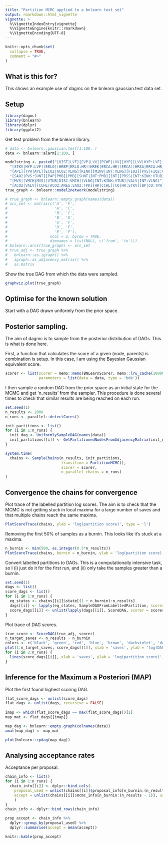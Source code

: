 ```yaml
---
title: "Partition MCMC applied to a bnlearn test set"
output: rmarkdown::html_vignette
vignette: >
  %\VignetteIndexEntry{vignette}
  %\VignetteEngine{knitr::rmarkdown}
  %\VignetteEncoding{UTF-8}
---
```


```r
knitr::opts_chunk$set(
  collapse = TRUE,
  comment = "#>"
)
```

## What is this for?

This shows an example use of dagmc on the bnlearn gaussian.test data set. 

## Setup

```r
library(dagmc)
library(bnlearn)
library(dplyr)
library(ggplot2)
```

Get test problem from the bnlearn library.

```r
# data <- bnlearn::gaussian.test[1:100, ]
data <- bnlearn::alarm[1:100, ]

modelstring <- paste0("[HIST|LVF][CVP|LVV][PCWP|LVV][HYP][LVV|HYP:LVF][LVF]",
  "[STKV|HYP:LVF][ERLO][HRBP|ERLO:HR][HREK|ERCA:HR][ERCA][HRSA|ERCA:HR][ANES]",
  "[APL][TPR|APL][ECO2|ACO2:VLNG][KINK][MINV|INT:VLNG][FIO2][PVS|FIO2:VALV]",
  "[SAO2|PVS:SHNT][PAP|PMB][PMB][SHNT|INT:PMB][INT][PRSS|INT:KINK:VTUB][DISC]",
  "[MVS][VMCH|MVS][VTUB|DISC:VMCH][VLNG|INT:KINK:VTUB][VALV|INT:VLNG]",
  "[ACO2|VALV][CCHL|ACO2:ANES:SAO2:TPR][HR|CCHL][CO|HR:STKV][BP|CO:TPR]")
true_graph <- bnlearn::model2network(modelstring)

# true_graph <- bnlearn::empty.graph(names(data))
# arc_set <- matrix(c('A', 'F', 
#                     'A', 'C', 
#                     'B', 'C', 
#                     'B', 'D',
#                     'G', 'F',
#                     'D', 'F',
#                     'E', 'F'),
#                   ncol = 2, byrow = TRUE,
#                   dimnames = list(NULL, c('from', 'to')))
# bnlearn::arcs(true_graph) <- arc_set
# true_adj <- true_graph %>%
#   bnlearn::as.igraph() %>%
#   igraph::as_adjacency_matrix() %>%
#   as.matrix
```

Show the true DAG from which the data were sampled.

```R
graphviz.plot(true_graph)
```

## Optimise for the known solution

Start with a DAG drawn uniformly from the prior space.

## Posterior sampling.

The aim of dagmc is to sample from the posterior distribution of DAGs. This is
what is done here.

First, a function that calculates the score of a given (node, parents) is combination
is setup. In this case, I am using the Bayesian Gaussian equivalent score.

```r
scorer <- list(scorer = memo::memo(BNLearnScorer, memo::lru_cache(10000)), 
               parameters = list(data = data, type = 'bde'))
```

I then sample a random DAG from the prior space as an initial state for the MCMC
and get 'n_results' from the sampler. This procedure is done several times
to check that similar results are being reached on each run.

```r
set.seed(1)
n_results <- 2000
n_runs <- parallel::detectCores()

init_partitions <- list()
for (i in 1:n_runs) {
  init_dag <- UniformlySampleDAG(names(data))
  init_partitions[[i]] <- GetPartitionedNodesFromAdjacencyMatrix(init_dag)
}

system.time(
  chains <- SampleChains(n_results, init_partitions, 
                         transition = PartitionMCMC(),
                         scorer = scorer,
                         n_parallel_chains = n_runs)
)
```

## Convergence the chains for convergence

Plot trace of the labelled partition log scores. The aim is to check that the 
MCMC is not getting stuck in local maxima for a large number of saves and that 
multiple chains reach the same maxima.

```r
PlotScoreTrace(chains, ylab = 'log(partition score)', type = 'l')
```

Removing the first 50% of samples as a burnin. This looks like it's stuck at a 
maxima.


```r
n_burnin <- min(500, as.integer(0.5*n_results))
PlotScoreTrace(chains, burnin = n_burnin, ylab = 'log(partition score)', type = 'l')
```

Convert labelled partitions to DAGs. This is a computationally intensive task, 
so I (i) just do it for the first run, and (ii) only take the samples greater 
than a burnin.

```r
set.seed(1)
dags <- list()
score_dags <- list()
for (i in 1:n_runs) {
  eq_states <- chains[[i]]$state[(1 + n_burnin):n_results]
  dags[[i]] <- lapply(eq_states, SampleDAGFromLabelledPartition, scorer = scorer)
  score_dags[[i]] <- unlist(lapply(dags[[i]], ScoreDAG, scorer = scorer))
}
```

Plot trace of DAG scores.

```r
true_score <- ScoreDAG(true_adj, scorer)
n_target_saves <- n_results - n_burnin
colors <- c('black', 'green', 'red', 'blue', 'brown', 'darkviolet', 'darkgoldenrod', 'deeppink')
plot(1:n_target_saves, score_dags[[1]], xlab = 'saves', ylab = 'log(DAG score)', type = 'l')
for (i in 2:n_runs) {
  lines(score_dags[[i]], xlab = 'saves', ylab = 'log(partition score)', type = 'l', col = colors[i - 1])
}
```

## Inference for the Maximum a Posteriori (MAP)

Plot the first found highest scoring DAG.

```r
flat_score_dags <- unlist(score_dags)
flat_dags <- unlist(dags, recursive = FALSE)
                    
imap <- which(flat_score_dags == max(flat_score_dags))[1]
map_mat <- flat_dags[[imap]]

map_dag <- bnlearn::empty.graph(colnames(data))
amat(map_dag) <- map_mat

plot(bnlearn::cpdag(map_dag))
```

## Analysing acceptance rates

Acceptance per proposal.

```r
chain_info <- list()
for (i in 1:n_runs) {
  chain_info[[i]] <- dplyr::bind_cols(
    proposal_used = unlist(chains[[i]]$proposal_info[n_burnin:(n_results - 1)], use.names = FALSE),
    accept = unlist(chains[[i]]$mcmc_info[n_burnin:(n_results - 1)], use.names = FALSE)
    )
}
chain_info <- dplyr::bind_rows(chain_info)

prop_accept <- chain_info %>% 
  dplyr::group_by(proposal_used) %>% 
  dplyr::summarise(accept = mean(accept))

knitr::kable(prop_accept)
```



<!-- ## Inference for marginalised edge probabilities  -->

<!-- Plot trace for each marginalised edge probability to check for convergence. -->

<!-- ```{r, error = TRUE, fig.dim = c(8.0, 6.0)} -->
<!-- dags %>% -->
<!--   unlist() %>% -->
<!--   data.frame( -->
<!--     save = rep(1:n_target_saves, each = ncol(data)^2), -->
<!--     parent = rep(colnames(data), times = ncol(data)*n_target_saves), -->
<!--     child = rep(colnames(data), each = ncol(data), times = n_target_saves), -->
<!--     edge = . -->
<!--   ) %>% -->
<!--   dplyr::group_by(parent, child) %>% -->
<!--   dplyr::mutate(edge = cummean(edge)) %>% -->
<!--   ggplot2::ggplot(ggplot2::aes(save, edge, color = interaction(parent, child))) + -->
<!--   ggplot2::geom_path() + -->
<!--   ggplot2::ylab('probability') -->
<!-- ``` -->

<!-- Print marginalised edge probabilities. -->

<!-- ```{r, error = TRUE} -->
<!-- p_edge <- dags %>% -->
<!--   simplify2array() %>% -->
<!--   apply(c(1, 2), mean) -->
<!-- print(p_edge) -->
<!-- ``` -->